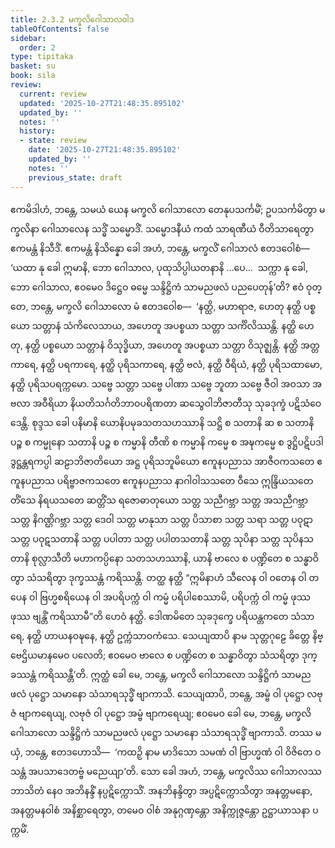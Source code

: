 ```yaml
---
title: 2.3.2 မက္ခလိဂေါသာလဝါဒ
tableOfContents: false
sidebar:
  order: 2
type: tipitaka
basket: su
book: sila
review:
  current: review
  updated: '2025-10-27T21:48:35.895102'
  updated_by: ''
  notes: ''
  history:
  - state: review
    date: '2025-10-27T21:48:35.895102'
    updated_by: ''
    notes: ''
    previous_state: draft
---
```



<ReviewStatus review={frontmatter.review} showDetails={true} />

<HypothesisAnnotation frontmatter={frontmatter} />

<DynamicBreadcrumb />

<Division number="167" book="sila" e="ch" v="6" p="50">

<Paragraph number="246" book="sila">
ဧကမိဒါဟံ, ဘန္တေ, သမယံ ယေန မက္ခလိ ဂေါသာလော တေနုပသင်္ကမိံ; ဥပသင်္ကမိတွာ မက္ခလိနာ ဂေါသာလေန သဒ္ဓိံ သမ္မောဒိံ. သမ္မောဒနီယံ ကထံ သာရဏီယံ ဝီတိသာရေတွာ ဧကမန္တံ နိသီဒိံ. ဧကမန္တံ နိသိန္နော ခေါ အဟံ, ဘန္တေ, မက္ခလိံ ဂေါသာလံ ဧတဒဝေါစံ—  ‘ယထာ နု ခေါ ဣမာနိ, ဘော ဂေါသာလ, ပုထုသိပ္ပါယတနာနိ …ပေ…  သက္ကာ နု ခေါ, ဘော ဂေါသာလ, ဧဝမေဝ ဒိဋ္ဌေဝ ဓမ္မေ သန္ဒိဋ္ဌိကံ သာမညဖလံ ပညပေတုန်’တိ?
</Paragraph>

</Division>
<Division number="168" book="sila" e="ch" v="6" p="50">

<Paragraph number="247" book="sila">
ဧဝံ ဝုတ္တေ, ဘန္တေ, မက္ခလိ ဂေါသာလော မံ ဧတဒဝေါစ—  ‘နတ္ထိ, မဟာရာဇ, ဟေတု နတ္ထိ ပစ္စယော သတ္တာနံ သံကိလေသာယ, အဟေတူ အပစ္စယာ သတ္တာ သင်္ကိလိဿန္တိ. နတ္ထိ ဟေတု, နတ္ထိ ပစ္စယော သတ္တာနံ ဝိသုဒ္ဓိယာ, အဟေတူ အပစ္စယာ သတ္တာ ဝိသုဇ္ဈန္တိ. နတ္ထိ အတ္တကာရေ, နတ္ထိ ပရကာရေ, နတ္ထိ ပုရိသကာရေ, နတ္ထိ ဗလံ, နတ္ထိ ဝီရိယံ, နတ္ထိ ပုရိသထာမော, နတ္ထိ ပုရိသပရက္ကမော. သဗ္ဗေ သတ္တာ သဗ္ဗေ ပါဏာ သဗ္ဗေ ဘူတာ သဗ္ဗေ ဇီဝါ အဝသာ အဗလာ အဝီရိယာ နိယတိသင်္ဂတိဘာဝပရိဏတာ ဆသွေဝါဘိဇာတီသု သုခဒုက္ခံ ပဋိသံဝေဒေန္တိ. စုဒ္ဒသ ခေါ ပနိမာနိ ယောနိပမုခသတသဟဿာနိ သဋ္ဌိ စ သတာနိ ဆ စ သတာနိ ပဉ္စ စ ကမ္မုနော သတာနိ ပဉ္စ စ ကမ္မာနိ တီဏိ စ ကမ္မာနိ ကမ္မေ စ အဍ္ဎကမ္မေ စ ဒွဋ္ဌိပဋိပဒါ ဒွဋ္ဌန္တရကပ္ပါ ဆဠာဘိဇာတိယော အဋ္ဌ ပုရိသဘူမိယော ဧကူနပညာသ အာဇီဝကသတေ ဧကူနပညာသ ပရိဗ္ဗာဇကသတေ ဧကူနပညာသ နာဂါဝါသသတေ ဝီသေ ဣန္ဒြိယသတေ တိံသေ နိရယသတေ ဆတ္တိံသ ရဇောဓာတုယော သတ္တ သညီဂဗ္ဘာ သတ္တ အသညီဂဗ္ဘာ သတ္တ နိဂဏ္ဌိဂဗ္ဘာ သတ္တ ဒေဝါ သတ္တ မာနုသာ သတ္တ ပိသာစာ သတ္တ သရာ သတ္တ ပဝုဋာ သတ္တ ပဝုဋသတာနိ သတ္တ ပပါတာ သတ္တ ပပါတသတာနိ သတ္တ သုပိနာ သတ္တ သုပိနသတာနိ စုလ္လာသီတိ မဟာကပ္ပိနော သတသဟဿာနိ, ယာနိ ဗာလေ စ ပဏ္ဍိတေ စ သန္ဓာဝိတွာ သံသရိတွာ ဒုက္ခဿန္တံ ကရိဿန္တိ. တတ္ထ နတ္ထိ “ဣမိနာဟံ သီလေန ဝါ ဝတေန ဝါ တပေန ဝါ ဗြဟ္မစရိယေန ဝါ အပရိပက္ကံ ဝါ ကမ္မံ ပရိပါစေဿာမိ, ပရိပက္ကံ ဝါ ကမ္မံ ဖုဿ ဖုဿ ဗျန္တိံ ကရိဿာမီ”တိ ဟေဝံ နတ္ထိ. ဒေါဏမိတေ သုခဒုက္ခေ ပရိယန္တကတေ သံသာရေ, နတ္ထိ ဟာယနဝဍ္ဎနေ, နတ္ထိ ဥက္ကံသာဝကံသေ. သေယျထာပိ နာမ သုတ္တဂုဠေ ခိတ္တေ နိဗ္ဗေဌိယမာနမေဝ ပလေတိ; ဧဝမေဝ ဗာလေ စ ပဏ္ဍိတေ စ သန္ဓာဝိတွာ သံသရိတွာ ဒုက္ခဿန္တံ ကရိဿန္တီ’တိ.
</Paragraph>

</Division>
<Division number="169" book="sila" e="ch" v="6" p="51">

<Paragraph number="248" book="sila">
ဣတ္ထံ ခေါ မေ, ဘန္တေ, မက္ခလိ ဂေါသာလော သန္ဒိဋ္ဌိကံ သာမညဖလံ ပုဋ္ဌော သမာနော သံသာရသုဒ္ဓိံ ဗျာကာသိ. သေယျထာပိ, ဘန္တေ, အမ္ဗံ ဝါ ပုဋ္ဌော လဗုဇံ ဗျာကရေယျ, လဗုဇံ ဝါ ပုဋ္ဌော အမ္ဗံ ဗျာကရေယျ; ဧဝမေဝ ခေါ မေ, ဘန္တေ, မက္ခလိ ဂေါသာလော သန္ဒိဋ္ဌိကံ သာမညဖလံ ပုဋ္ဌော သမာနော သံသာရသုဒ္ဓိံ ဗျာကာသိ. တဿ မယှံ, ဘန္တေ, ဧတဒဟောသိ—  ‘ကထဉှိ နာမ မာဒိသော သမဏံ ဝါ ဗြာဟ္မဏံ ဝါ ဝိဇိတေ ဝသန္တံ အပသာဒေတဗ္ဗံ မညေယျာ’တိ. သော ခေါ အဟံ, ဘန္တေ, မက္ခလိဿ ဂေါသာလဿ ဘာသိတံ နေဝ အဘိနန္ဒိံ နပ္ပဋိက္ကောသိံ. အနဘိနန္ဒိတွာ အပ္ပဋိက္ကောသိတွာ အနတ္တမနော, အနတ္တမနဝါစံ အနိစ္ဆာရေတွာ, တမေဝ ဝါစံ အနုဂ္ဂဏှန္တော အနိက္ကုဇ္ဇန္တော ဥဋ္ဌာယာသနာ ပက္ကမိံ.
</Paragraph>
</Division>